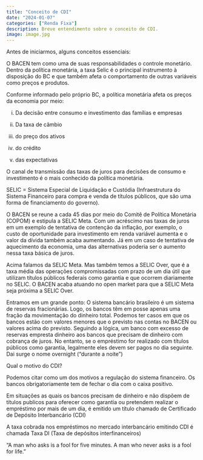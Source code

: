 ```yaml
---
title: "Conceito de CDI"
date: "2024-01-07"
categories: ["Renda Fixa"]
description: Breve entendimento sobre o conceito de CDI.
image: image.jpg
---
```


Antes de iniciarmos, alguns conceitos essenciais:

O BACEN tem como uma de suas responsabilidades o controle monetário. Dentro da política monetária, a taxa Selic é o principal instrumento à disposição do BC e que também afeta o comportamento de outras variáveis como preços e produtos.

Conforme informado pelo próprio BC, a política monetária afeta os preços da economia por meio:

(i) Da decisão entre consumo e investimento das famílias e empresas

(ii) Da taxa de câmbio

(iii) do preço dos ativos

(iv) do crédito

(v) das expectativas

O canal de transmissão das taxas de juros para decisões de consumo e investimento é o mais conhecido da política monetária.


SELIC = Sistema Especial de Liquidação e Custódia (Infraestrutura do Sistema Financeiro para compra e venda de títulos públicos, que são uma forma de financiamento do governo).

O BACEN se reune a cada 45 dias por meio do Comitê de Política Monetária (COPOM) e estipula a SELIC Meta. Com um acréscimo nas taxas de juros em um exemplo de tentativa de contenção da inflação, por exemplo, o custo de oportunidade para investimento em renda variável aumenta e o valor da dívida também acaba aumentando. Já em um caso de tentativa de aquecimento da economia, uma das alternativas poderia ser o aumento nessa taxa básica de juros.

Acima falamos da SELIC Meta. Mas também temos a SELIC Over, que é a taxa média das operações compromissadas com prazo de um dia útil que utilizam títulos públicos federais como garantia e que ocorrem diariamente no SELIC. O BACEN acaba atuando no open market para que a SELIC Meta seja próxima a SELIC Over.

Entramos em um grande ponto: O sistema bancário brasileiro é um sistema de reservas fracionárias. Logo, os bancos têm em posse apenas uma fração da movimentação do dinheiro total. Podemos ter casos em que os bancos estão com valores menores que o previsto nas contas no BACEN ou valores acima do previsto. Seguindo a lógica, um banco com excesso de reservas empresta dinheiro aos bancos que precisam de dinheiro com cobrança de juros. No entanto, se o empréstimo for realizado com títulos públicos como garantia, legalmente eles devem ser pagos no dia seguinte. Dai surge o nome overnight (“durante a noite”)

Qual o motivo do CDI?

Podemos citar como um dos motivos a regulação do sistema financeiro. Os bancos obrigatoriamente tem de fechar o dia com o caixa positivo.

Em situações as quais os bancos precisam de dinheiro e não dispõem de títulos publicos para oferecer como garantia ou pretendem realizar o empréstimo por mais de um dia, é emitido um título chamado de Certificado de Depósito Interbancário (CDI)

A taxa cobrada nos empréstimos no mercado interbancário emitindo CDI é chamada Taxa DI (Taxa de depósitos interfinanceiros)

“A man who asks is a fool for five minutes. A man who never asks is a fool for life.”